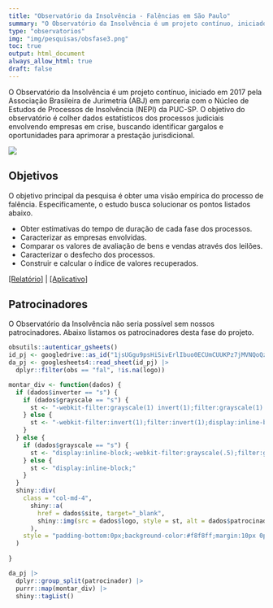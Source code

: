 ```yaml
---
title: "Observatório da Insolvência - Falências em São Paulo"
summary: "O Observatório da Insolvência é um projeto contínuo, iniciado em 2017 pela Associação Brasileira de Jurimetria (ABJ) em parceria com o Núcleo de Estudos de Processos de Insolvência (NEPI) da PUC-SP. O objetivo do observatório é colher dados estatísticos dos processos judiciais envolvendo empresas em crise, buscando identificar gargalos e oportunidades para aprimorar a prestação jurisdicional."
type: "observatorios"
img: "img/pesquisas/obsfase3.png"
toc: true
output: html_document
always_allow_html: true
draft: false
---
```


O Observatório da Insolvência é um projeto contínuo, iniciado em 2017 pela Associação Brasileira de Jurimetria (ABJ) em parceria com o Núcleo de Estudos de Processos de Insolvência (NEPI) da PUC-SP. O objetivo do observatório é colher dados estatísticos dos processos judiciais envolvendo empresas em crise, buscando identificar gargalos e oportunidades para aprimorar a prestação jurisdicional.

![](/img/pesquisas/obsfase3.png)

## Objetivos

O objetivo principal da pesquisa é obter uma visão empírica do processo de falência. Especificamente, o estudo busca solucionar os pontos listados abaixo.

- Obter estimativas do tempo de duração de cada fase dos processos.
- Caracterizar as empresas envolvidas.
- Comparar os valores de avaliação de bens e vendas através dos leilões.
- Caracterizar o desfecho dos processos.
- Construir e calcular o índice de valores recuperados.

<a href="https://abjur.github.io/obsFase3/">[Relatório]</a> 
| <a href="https://abjur.shinyapps.io/obsFase3/">[Aplicativo]</a>

## Patrocinadores
<p>O Observatório da Insolvência não seria possível sem nossos patrocinadores. Abaixo listamos os patrocinadores desta fase do projeto.</p>

<div class="row" style="align:center;">

```r

obsutils::autenticar_gsheets()
id_pj <- googledrive::as_id("1jsUGgu9psHiSivErlIbuo0ECUmCUUKPz7jMVNQoQzIQ")
da_pj <- googlesheets4::read_sheet(id_pj) |>
  dplyr::filter(obs == "fal", !is.na(logo))

montar_div <- function(dados) {
  if (dados$inverter == "s") {
    if (dados$grayscale == "s") {
      st <- "-webkit-filter:grayscale(1) invert(1);filter:grayscale(1) invert(1);display:inline-block;"
    } else {
      st <- "-webkit-filter:invert(1);filter:invert(1);display:inline-block;"
    }
  } else {
    if (dados$grayscale == "s") {
      st <- "display:inline-block;-webkit-filter:grayscale(.5);filter:grayscale(.5);"
    } else {
      st <- "display:inline-block;"
    }
  }
  shiny::div(
    class = "col-md-4",
      shiny::a(
        href = dados$site, target="_blank", 
        shiny::img(src = dados$logo, style = st, alt = dados$patrocinador)
      ),
    style = "padding-bottom:0px;background-color:#f8f8ff;margin:10px 0px 0px 0px;min-height:200px;display:flex;justify-content:center;align-items:center;"
  )
  
}

da_pj |>
  dplyr::group_split(patrocinador) |> 
  purrr::map(montar_div) |> 
  shiny::tagList()
```
</div>

